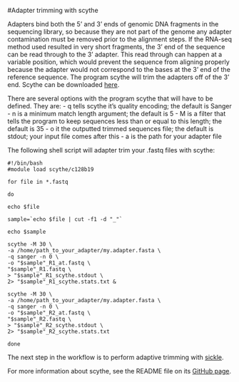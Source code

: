 #Adapter trimming with scythe

Adapters bind both the 5’ and 3’ ends of genomic DNA fragments in the sequencing library, so because they are not part of the genome any adapter contamination must be removed prior to the alignment steps. If the RNA-seq method used resulted in very short fragments, the 3’ end of the sequence can be read through to the 3’ adapter. This read through can happen at a variable position, which would prevent the sequence from aligning properly because the adapter would not correspond to the bases at the 3’ end of the reference sequence. The program scythe will trim the adapters off of the 3’ end. Scythe can be downloaded [here][1].

There are several options with the program scythe that will have to be defined. They are:
- q tells scythe it's quality encoding; the default is Sanger
- n is a minimum match length argument;  the default is 5
- M is a filter that tells the program to keep sequences less than or equal to this length; the default is 35
- o it the outputted trimmed sequences file; the default is stdout; your input file comes after this
- a is the path for your adapter file

The following shell script will adapter trim your .fastq files with scythe:

```
#!/bin/bash
#module load scythe/c128b19

for file in *.fastq

do

echo $file

sample=`echo $file | cut -f1 -d "_"`

echo $sample

scythe -M 30 \
-a /home/path_to_your_adapter/my.adapter.fasta \
-q sanger -n 0 \
-o "$sample"_R1_at.fastq \
"$sample"_R1.fastq \
> "$sample"_R1_scythe.stdout \
2> "$sample"_R1_scythe.stats.txt &

scythe -M 30 \
-a /home/path_to_your_adapter/my.adapter.fasta \
-q sanger -n 0 \
-o "$sample"_R2_at.fastq \
"$sample"_R2.fastq \
> "$sample"_R2_scythe.stdout \
2> "$sample"_R2_scythe.stats.txt

done

```
The next step in the workflow is to perform adaptive trimming with [sickle][2].

For more information about scythe, see the README file on its [GitHub page][1].

[1]:https://github.com/ucdavis-bioinformatics/scythe
[2]:https://github.com/lkomoro/RNA-Seq-Workflow/blob/master/sickle.Rmd